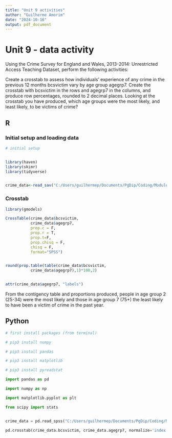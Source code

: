```yaml
---
title: "Unit 9 activities"
author: "Guilherme Amorim"
date: "2024-10-16"
output: pdf_document
---
```



# Unit 9 - data activity

Using the Crime Survey for England and Wales, 2013-2014: Unrestricted Access Teaching Dataset, perform the following activities:

Create a crosstab to assess how individuals’ experience of any crime in the previous 12 months bcsvictim vary by age group agegrp7. Create the crosstab with bcsvictim in the rows and agegrp7 in the columns, and produce row percentages, rounded to 2 decimal places.
Looking at the crosstab you have produced, which age groups were the most likely, and least likely, to be victims of crime?

## R

### Initial setup and loading data
```r
# initial setup


library(haven)
library(skimr)
library(tidyverse)


crime_data<-read_sav("C:/Users/guilhermep/Documents/PgDip/Coding/Module 2/pgdip_module2_practice/Datasets/8011spss_115789D2C668C0532E10DF66A3148DDB_V1/UKDA-8011-spss/spss/spss24/csew1314teachingopen.sav")

```


### Crosstab

```r

library(gmodels)

CrossTable(crime_data$bcsvictim, 
           crime_data$agegrp7,
           prop.c = F,
           prop.r = T,
           prop.t=F,
           prop.chisq = F,
           chisq = F,
           format="SPSS")


round(prop.table(table(crime_data$bcsvictim, 
           crime_data$agegrp7),1)*100,2)


attr(crime_data$agegrp7, "labels")
```
From the contigency table and proportions produced, people in age group 2 (25-34) were the most likely and those in age group 7 (75+) the least likely to have been a victim of crime in the past year.


## Python
```python
# first install packages (from terminal)

# pip3 install numpy

# pip3 install pandas

# pip3 install matplotlib 

# pip3 install pyreadstat 

import pandas as pd

import numpy as np 

import matplotlib.pyplot as plt

from scipy import stats


crime_data = pd.read_spss("C:/Users/guilhermep/Documents/PgDip/Coding/Module 2/pgdip_module2_practice/Datasets/8011spss_115789D2C668C0532E10DF66A3148DDB_V1/UKDA-8011-spss/spss/spss24/csew1314teachingopen.sav")

pd.crosstab(crime_data.bcsvictim, crime_data.agegrp7, normalize='index')


```

